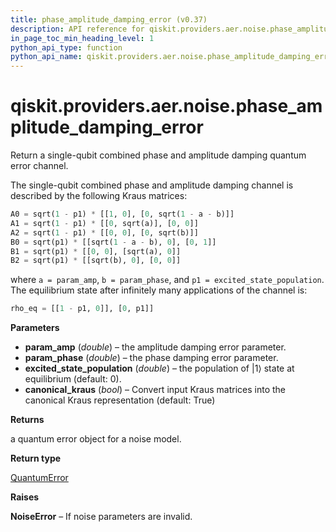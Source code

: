 ```yaml
---
title: phase_amplitude_damping_error (v0.37)
description: API reference for qiskit.providers.aer.noise.phase_amplitude_damping_error in qiskit v0.37
in_page_toc_min_heading_level: 1
python_api_type: function
python_api_name: qiskit.providers.aer.noise.phase_amplitude_damping_error
---
```


<span id="qiskit-providers-aer-noise-phase-amplitude-damping-error" />

# qiskit.providers.aer.noise.phase\_amplitude\_damping\_error

<Function id="qiskit.providers.aer.noise.phase_amplitude_damping_error" isDedicatedPage={true} github="https://github.com/qiskit/qiskit-aer/tree/stable/0.10/qiskit/providers/aer/noise/errors/standard_errors.py" signature="phase_amplitude_damping_error(param_amp, param_phase, excited_state_population=0, canonical_kraus=True)">
  Return a single-qubit combined phase and amplitude damping quantum error channel.

  The single-qubit combined phase and amplitude damping channel is described by the following Kraus matrices:

  ```python
  A0 = sqrt(1 - p1) * [[1, 0], [0, sqrt(1 - a - b)]]
  A1 = sqrt(1 - p1) * [[0, sqrt(a)], [0, 0]]
  A2 = sqrt(1 - p1) * [[0, 0], [0, sqrt(b)]]
  B0 = sqrt(p1) * [[sqrt(1 - a - b), 0], [0, 1]]
  B1 = sqrt(p1) * [[0, 0], [sqrt(a), 0]]
  B2 = sqrt(p1) * [[sqrt(b), 0], [0, 0]]
  ```

  where `a = param_amp`, `b = param_phase`, and `p1 = excited_state_population`. The equilibrium state after infinitely many applications of the channel is:

  ```python
  rho_eq = [[1 - p1, 0]], [0, p1]]
  ```

  **Parameters**

  *   **param\_amp** (*double*) – the amplitude damping error parameter.
  *   **param\_phase** (*double*) – the phase damping error parameter.
  *   **excited\_state\_population** (*double*) – the population of $|1\rangle$ state at equilibrium (default: 0).
  *   **canonical\_kraus** (*bool*) – Convert input Kraus matrices into the canonical Kraus representation (default: True)

  **Returns**

  a quantum error object for a noise model.

  **Return type**

  [QuantumError](qiskit.providers.aer.noise.QuantumError "qiskit.providers.aer.noise.QuantumError")

  **Raises**

  **NoiseError** – If noise parameters are invalid.
</Function>

